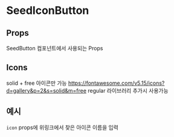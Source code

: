 
# SeedIconButton

<Description of={SeedIconButton} />

## Props

SeedButton 컴포넌트에서 사용되는 Props

<Props of={SeedIconButton} />

## Icons

solid + free 아이콘만 가능
https://fontawesome.com/v5.15/icons?d=gallery&p=2&s=solid&m=free
regular 라이브러리 추가시 사용가능

<Preview>
  <Story id="seediconbutton--seed" />
</Preview>

## 예시

`icon` props에 위링크에서 찾은 아이콘 이름을 입력

<Preview>
  <Story id="seediconbutton--seed-icon-times" />
</Preview>
